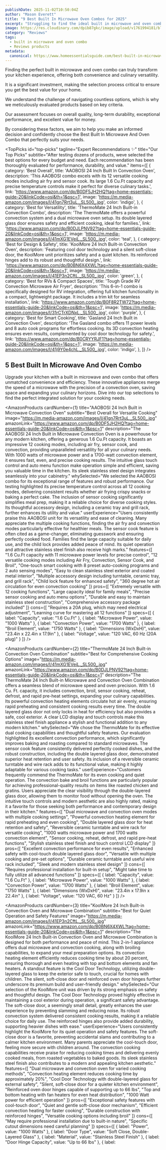 ```yaml
---
publishDate: 2025-11-02T10:50:04Z
author: "Mason Everett"
title: "9 Best Built In Microwave Oven Combos for 2025"
excerpt: "Struggling to find the ideal built in microwave and oven combo We tested top models to help you choose the perfect integrated solution for your kitchen."
image: https://res.cloudinary.com/dpib87gkc/image/upload/v1761994181/blog_image_1761994181_bhinqu.webp
category: "Reviews"
tags:
  - built in microwave and oven combo
  - Reviews products
metadata:
  canonical: https://www.homeessentialsguide.com/best-built-in-microwave-and-oven-combo
---
```



<p>
Finding the perfect built in microwave and oven combo can truly transform your kitchen experience, offering both convenience and culinary versatility.
</p>
<p>
It is a significant investment, making the selection process critical to ensure you get the best value for your home.
</p>
<p>
We understand the challenge of navigating countless options, which is why we meticulously evaluated products based on key criteria.
</p>
<p>
Our assessment focuses on overall quality, long-term durability, exceptional performance, and excellent value for money.
</p>
<p>
By considering these factors, we aim to help you make an informed decision and confidently choose the Best Built In Microwave And Oven Combo that perfectly suits your needs.
</p>

<TopPicks
  id="top-picks"
  tagline="Expert Recommendations ✨"
  title="Our Top Picks"
  subtitle="After testing dozens of products, weve selected the best options for every budget and need. Each recommendation has been thoroughly evaluated for performance, durability, and value."
  items={[
    {
      category: 'Best Overall',
      title: 'AAOBOSI 24 Inch Built In Convection Oven',
      description: 'This AAOBOSI combo excels with its 12 versatile cooking modes including air fry and sensor cook. Its large 1.6 Cu.Ft capacity and precise temperature controls make it perfect for diverse culinary tasks.',
      link: 'https://www.amazon.com/dp/B0DF5JH2HQ?tag=home-essentials-guide-20&linkCode=osi&th=1&psc=1',
      image: 'https://m.media-amazon.com/images/I/41gn7Rrt3uL._SL500_.jpg',
      color: 'indigo',
    },
    {
      category: 'Best for Versatility',
      title: 'ThermoMate 24 Inch Built-in Convection Combo',
      description: 'The ThermoMate offers a powerful convection system and a dual microwave oven setup. Its double layered glass door ensures safety and efficient cooking, ideal for families.',
      link: 'https://www.amazon.com/dp/B0DJLPNV92?tag=home-essentials-guide-20&linkCode=osi&th=1&psc=1',
      image: 'https://m.media-amazon.com/images/I/41mXG1EVeiL._SL500_.jpg',
      color: 'teal',
    },
    {
      category: 'Best for Design & Safety',
      title: 'KoolMore 24 Inch Built-in Convection Oven',
      description: 'Featuring cool door technology and a silent soft-close door, the KoolMore unit prioritizes safety and a quiet kitchen. Its reinforced hinges add to its robust and thoughtful design.',
      link: 'https://www.amazon.com/dp/B0BN6X4XWL?tag=home-essentials-guide-20&linkCode=osi&th=1&psc=1',
      image: 'https://m.media-amazon.com/images/I/41EP3n2CftL._SL500_.jpg',
      color: 'green',
    },
    {
      category: 'Best for RVs & Compact Spaces',
      title: 'Tough Grade RV Convection Microwave Air Fryer',
      description: 'This 6-in-1 combo is specifically designed for RV integration, offering full kitchen functionality in a compact, lightweight package. It includes a trim kit for seamless installation.',
      link: 'https://www.amazon.com/dp/B0F8R2TW72?tag=home-essentials-guide-20&linkCode=osi&th=1&psc=1',
      image: 'https://m.media-amazon.com/images/I/31rCTrXDNxL._SL500_.jpg',
      color: 'purple',
    },
    {
      category: 'Best for Smart Cooking',
      title: 'Gasland 24 Inch Built in Convection Oven',
      description: 'The Gasland combo offers 11 power levels and 8 auto cook programs for effortless cooking. Its 3D convection heating ensures even results, complemented by cool door technology for safety.',
      link: 'https://www.amazon.com/dp/B0CRYYRJF1?tag=home-essentials-guide-20&linkCode=osi&th=1&psc=1',
      image: 'https://m.media-amazon.com/images/I/41j9Y0e4chL._SL500_.jpg',
      color: 'indigo',
    },
  ]}
/>

## 5 Best Built In Microwave And Oven Combo

Upgrade your kitchen with a built in microwave and oven combo that offers unmatched convenience and efficiency. These innovative appliances merge the speed of a microwave with the precision of a convection oven, saving space and expanding your culinary horizons. Dive into our top selections to find the perfect integrated solution for your cooking needs.

<AmazonProducts
  cardNumber={1}
  title="AAOBOSI 24 Inch Built in Microwave Convection Oven"
  subtitle="Best Overall for Versatile Cooking"
  image="https://m.media-amazon.com/images/I/41gn7Rrt3uL._SL500_.jpg"
  amazonLink="https://www.amazon.com/dp/B0DF5JH2HQ?tag=home-essentials-guide-20&linkCode=osi&th=1&psc=1"
  description="The AAOBOSI 24 Inch Built in Microwave Convection Oven is a powerhouse for any modern kitchen, offering a generous 1.6 Cu.Ft capacity. It boasts an impressive 12 cooking modes, including air fry, sensor cook, and convection, providing unparalleled versatility for all your culinary needs. With 1000 watts of microwave power and a 1700-watt convection element, it ensures fast, even, and precise cooking results. The intuitive glass touch control and auto menu function make operation simple and efficient, saving you valuable time in the kitchen. Its sleek stainless steel design integrates seamlessly into your cabinetry."
  whySelected="We selected the AAOBOSI combo for its exceptional range of features and robust performance. Our testing highlighted its precise temperature control across all 12 cooking modes, delivering consistent results whether air frying crispy snacks or baking a perfect cake. The inclusion of sensor cooking significantly simplifies meal prep, making it a reliable choice for diverse cooking styles. Its thoughtful accessory design, including a ceramic tray and grill rack, further enhances its utility and value."
  userExperience="Users consistently praise this AAOBOSI unit for its versatility and ease of cleaning. Many appreciate the multiple cooking functions, finding the air fry and convection modes particularly effective for healthier meals. The sensor cook feature is often cited as a game-changer, eliminating guesswork and ensuring perfectly cooked food. Families find the large capacity suitable for daily use, and the child lock provides added peace of mind. Its quiet operation and attractive stainless steel finish also receive high marks."
  features={[
    "1.6 Cu.Ft capacity with 11 microwave power levels for precise control",
    "12 versatile cooking modes including Air Fry, Convection, Sensor Cook, and Broil",
    "One-touch smart cooking with 8 preset auto-cooking programs and 2 auto sensing modes",
    "Easy to clean stainless steel exterior and coated metal interior",
    "Multiple accessory design including turntable, ceramic tray, and grill rack",
    "Child lock feature for enhanced safety",
    "360 degree hot air circulation for even convection cooking"
  ]}
  pros={[
    "Extremely versatile with 12 cooking functions",
    "Large capacity ideal for family meals",
    "Precise sensor cooking and auto menu options",
    "Durable and easy to maintain stainless steel construction",
    "Comprehensive accessory package included"
  ]}
  cons={[
    "Requires a 20A plug, which may need electrical adjustment",
    "Learning curve for mastering all 12 functions"
  ]}
  specs={[
    { label: "Capacity", value: "1.6 Cu.Ft" },
    { label: "Microwave Power", value: "1000 Watts" },
    { label: "Convection Power", value: "1700 Watts" },
    { label: "Broil Element", value: "1750 Watts" },
    { label: "Dimensions (WxDxH)", value: "23.4in x 22.4in x 17.9in" },
    { label: "Voltage", value: "120 VAC, 60 Hz (20A plug)" }
  ]}
/>

<AmazonProducts
  cardNumber={2}
  title="ThermoMate 24 Inch Built-in Convection Oven Combination"
  subtitle="Best for Comprehensive Cooking Options"
  image="https://m.media-amazon.com/images/I/41mXG1EVeiL._SL500_.jpg"
  amazonLink="https://www.amazon.com/dp/B0DJLPNV92?tag=home-essentials-guide-20&linkCode=osi&th=1&psc=1"
  description="The ThermoMate 24 Inch Built-in Microwave and Convection Oven Combination offers a seamless blend of microwave speed and oven precision. With 1.6 Cu. Ft. capacity, it includes convection, broil, sensor cooking, reheat, defrost, and rapid pre-heat settings, expanding your culinary capabilities. Its powerful convection heating elements circulate hot air evenly, ensuring rapid preheating and consistent cooking results every time. The double layered glass door not only locks in heat for efficiency but also provides a safe, cool exterior. A clear LCD display and touch controls make this stainless steel finish appliance a stylish and functional addition to any modern kitchen."
  whySelected="We chose the ThermoMate for its effective dual cooking capabilities and thoughtful safety features. Our evaluation highlighted its excellent convection performance, which significantly improves baking and roasting compared to standard microwaves. The sensor cook feature consistently delivered perfectly cooked dishes, and the robust construction, including the double layered glass door, demonstrated superior heat retention and user safety. Its inclusion of a reversible ceramic turntable and wire rack adds to its functional value, making it highly adaptable for various cooking tasks."
  userExperience="Customers frequently commend the ThermoMate for its even cooking and quiet operation. The convection bake and broil functions are particularly popular for achieving professional-quality results on items like roasted chicken and gratins. Users appreciate the clear visibility through the double-layered glass door, allowing them to monitor food without opening the oven. The intuitive touch controls and modern aesthetic are also highly rated, making it a favorite for those seeking both performance and contemporary design in their kitchen."
  features={[
    "Dual microwave and convection oven modes with multiple cooking settings",
    "Powerful convection heating element for rapid preheating and even cooking",
    "Double layered glass door for heat retention and safety",
    "Reversible ceramic turntable and wire rack for versatile cooking",
    "1000 watts microwave power and 1700 watts convection element",
    "Sensor cooking, reheat, defrost, and rapid pre-heat functions",
    "Stylish stainless steel finish and touch control LCD display"
  ]}
  pros={[
    "Excellent convection performance for even results",
    "Enhanced safety with cool-touch double layered glass door",
    "Versatile with multiple cooking and pre-set options",
    "Durable ceramic turntable and useful wire rack included",
    "Sleek and modern stainless steel design"
  ]}
  cons={[
    "Requires professional installation for built-in setup",
    "Might take time to fully utilize all advanced functions"
  ]}
  specs={[
    { label: "Capacity", value: "1.6 Cu.Ft" },
    { label: "Microwave Power", value: "1000 Watts" },
    { label: "Convection Power", value: "1700 Watts" },
    { label: "Broil Element", value: "1750 Watts" },
    { label: "Dimensions (WxDxH)", value: "23.4in x 17.9in x 22.4in" },
    { label: "Voltage", value: "120 VAC, 60 Hz" }
  ]}
/>

<AmazonProducts
  cardNumber={3}
  title="KoolMore 24 Inch Built-in Convection Oven and Microwave Combination"
  subtitle="Best for Quiet Operation and Safety Features"
  image="https://m.media-amazon.com/images/I/41EP3n2CftL._SL500_.jpg"
  amazonLink="https://www.amazon.com/dp/B0BN6X4XWL?tag=home-essentials-guide-20&linkCode=osi&th=1&psc=1"
  description="The KoolMore 24 Inch Built-in Convection Oven and Microwave Combination is designed for both performance and peace of mind. This 2-in-1 appliance offers dual microwave and convection cooking, along with broiling capabilities, to expand your meal preparation options. Its convection heating element efficiently reduces cooking time by about 20 percent, ensuring thorough and even heating with top and bottom elements and fan heaters. A standout feature is the Cool Door Technology, utilizing double-layered glass to keep the exterior safe to touch, crucial for homes with children. The silent, soft-close door and reinforced oven door hinges further underscore its premium build and user-friendly design."
  whySelected="Our selection of the KoolMore unit was driven by its strong emphasis on safety and thoughtful design. The Cool Door Technology proved highly effective in maintaining a cool exterior during operation, a significant safety advantage. The soft-close door, a seemingly small detail, greatly enhances the user experience by preventing slamming and reducing noise. Its robust convection system delivered consistent cooking results, making it a reliable choice for daily use. The reinforced hinges also provide added durability, supporting heavier dishes with ease."
  userExperience="Users consistently highlight the KoolMore for its quiet operation and safety features. The soft-close door is a favorite, preventing accidental slams and contributing to a calmer kitchen environment. Many parents appreciate the cool-touch door, feeling more secure with children around. The convection cooking capabilities receive praise for reducing cooking times and delivering evenly cooked meals, from roasted vegetables to baked goods. Its sleek stainless steel finish also contributes to a modern and appealing kitchen aesthetic."
  features={[
    "Dual microwave and convection oven for varied cooking methods",
    "Convection heating element reduces cooking time by approximately 20%",
    "Cool Door Technology with double-layered glass for external safety",
    "Silent, soft-close door for a quieter kitchen environment",
    "Reinforced oven door hinges capable of supporting up to 66 lbs",
    "Top and bottom heating with fan heaters for even heat distribution",
    "1000 Watt power for efficient operation"
  ]}
  pros={[
    "Exceptional safety features with cool-touch door",
    "Quiet and gentle soft-close door mechanism",
    "Efficient convection heating for faster cooking",
    "Durable construction with reinforced hinges",
    "Versatile cooking options including broil"
  ]}
  cons={[
    "May require professional installation due to built-in nature",
    "Specific cutout dimensions need careful planning"
  ]}
  specs={[
    { label: "Power", value: "1000 Watts" },
    { label: "Door Type", value: "Soft Close, Double-Layered Glass" },
    { label: "Material", value: "Stainless Steel Finish" },
    { label: "Door Hinge Capacity", value: "Up to 66 lbs" },
    { label: